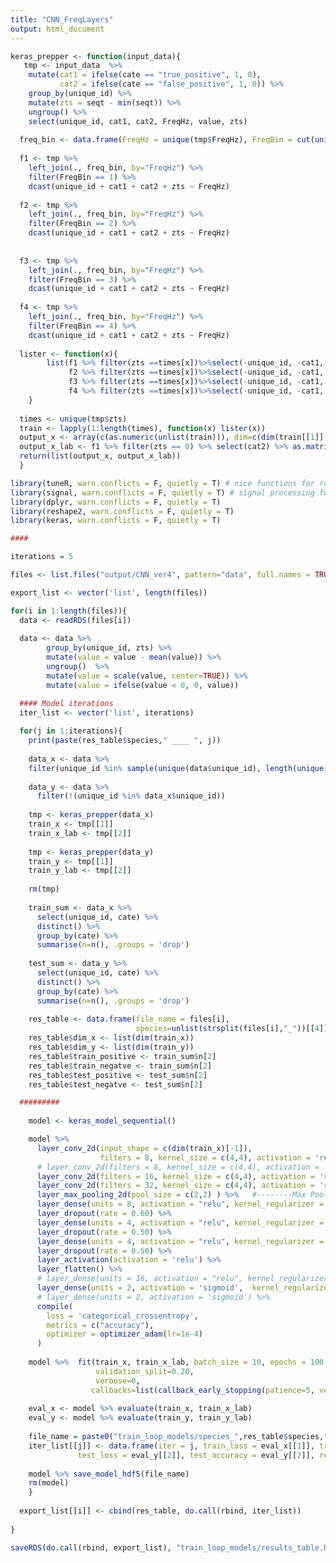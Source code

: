 ```yaml
---
title: "CNN_FreqLayers"
output: html_document
---
```


```r

keras_prepper <- function(input_data){
   tmp <- input_data  %>%
    mutate(cat1 = ifelse(cate == "true_positive", 1, 0),
           cat2 = ifelse(cate == "false_positive", 1, 0)) %>%
    group_by(unique_id) %>%
    mutate(zts = seqt - min(seqt)) %>%
    ungroup() %>%
    select(unique_id, cat1, cat2, FreqHz, value, zts)
  
  freq_bin <- data.frame(FreqHz = unique(tmp$FreqHz), FreqBin = cut(unique(tmp$FreqHz), 4, labels = c(1,2,3,4)))
  
  f1 <- tmp %>%
    left_join(., freq_bin, by="FreqHz") %>%
    filter(FreqBin == 1) %>%
    dcast(unique_id + cat1 + cat2 + zts ~ FreqHz) 
  
  f2 <- tmp %>%
    left_join(., freq_bin, by="FreqHz") %>%
    filter(FreqBin == 2) %>%
    dcast(unique_id + cat1 + cat2 + zts ~ FreqHz)
  
  
  f3 <- tmp %>%
    left_join(., freq_bin, by="FreqHz") %>%
    filter(FreqBin == 3) %>%
    dcast(unique_id + cat1 + cat2 + zts ~ FreqHz) 
  
  f4 <- tmp %>%
    left_join(., freq_bin, by="FreqHz") %>%
    filter(FreqBin == 4) %>%
    dcast(unique_id + cat1 + cat2 + zts ~ FreqHz) 
  
  lister <- function(x){
        list(f1 %>% filter(zts ==times[x])%>%select(-unique_id, -cat1, -cat2, -zts) %>% as.matrix(),
             f2 %>% filter(zts ==times[x])%>%select(-unique_id, -cat1, -cat2, -zts) %>% as.matrix(),
             f3 %>% filter(zts ==times[x])%>%select(-unique_id, -cat1, -cat2, -zts) %>% as.matrix(),
             f4 %>% filter(zts ==times[x])%>%select(-unique_id, -cat1, -cat2, -zts) %>% as.matrix())
    }
  
  times <- unique(tmp$zts)
  train <- lapply(1:length(times), function(x) lister(x))
  output_x <- array(c(as.numeric(unlist(train))), dim=c(dim(train[[1]][[1]]), length(train), length(train[[1]])))
  output_x_lab <- f1 %>% filter(zts == 0) %>% select(cat2) %>% as.matrix() %>% to_categorical() 
  return(list(output_x, output_x_lab))
  }

library(tuneR, warn.conflicts = F, quietly = T) # nice functions for reading and manipulating .wav files
library(signal, warn.conflicts = F, quietly = T) # signal processing functions
library(dplyr, warn.conflicts = F, quietly = T)
library(reshape2, warn.conflicts = F, quietly = T)
library(keras, warn.conflicts = F, quietly = T)

####

iterations = 5

files <- list.files("output/CNN_ver4", pattern="data", full.names = TRUE)

export_list <- vector('list', length(files))

for(i in 1:length(files)){
  data <- readRDS(files[i])
  
  data <- data %>%
        group_by(unique_id, zts) %>%
        mutate(value = value - mean(value)) %>%
        ungroup()  %>%
        mutate(value = scale(value, center=TRUE)) %>%
        mutate(value = ifelse(value < 0, 0, value))

  #### Model iterations
  iter_list <- vector('list', iterations)
  
  for(j in 1:iterations){
    print(paste(res_table$species," ____ ", j))
    
    data_x <- data %>%
    filter(unique_id %in% sample(unique(data$unique_id), length(unique(data$unique_id))*0.9))
  
    data_y <- data %>%
      filter(!(unique_id %in% data_x$unique_id))
    
    tmp <- keras_prepper(data_x)
    train_x <- tmp[[1]]
    train_x_lab <- tmp[[2]]
    
    tmp <- keras_prepper(data_y)
    train_y <- tmp[[1]]
    train_y_lab <- tmp[[2]]
    
    rm(tmp)
    
    train_sum <- data_x %>%
      select(unique_id, cate) %>%
      distinct() %>%
      group_by(cate) %>%
      summarise(n=n(), .groups = 'drop')
    
    test_sum <- data_y %>%
      select(unique_id, cate) %>%
      distinct() %>%
      group_by(cate) %>%
      summarise(n=n(), .groups = 'drop')
    
    res_table <- data.frame(file_name = files[i], 
                            species=unlist(strsplit(files[i],"_"))[[4]])
    res_table$dim_x <- list(dim(train_x))
    res_table$dim_y <- list(dim(train_y))
    res_table$train_positive <- train_sum$n[2]
    res_table$train_negatve <- train_sum$n[2]
    res_table$test_positive <- test_sum$n[2]
    res_table$test_negatve <- test_sum$n[2]

  #########
  
    model <- keras_model_sequential()

    model %>% 
      layer_conv_2d(input_shape = c(dim(train_x)[-1]),
                    filters = 8, kernel_size = c(4,4), activation = 'relu', kernel_regularizer = regularizer_l2(l = 0.001)) %>%
      # layer_conv_2d(filters = 8, kernel_size = c(4,4), activation = 'relu', kernel_regularizer = regularizer_l2(l = 0.001)) %>%
      layer_conv_2d(filters = 16, kernel_size = c(4,4), activation = 'relu', kernel_regularizer = regularizer_l2(l = 0.001)) %>%
      layer_conv_2d(filters = 32, kernel_size = c(4,4), activation = 'relu', kernel_regularizer = regularizer_l2(l = 0.001)) %>%
      layer_max_pooling_2d(pool_size = c(2,2) ) %>%   #--------Max Pooling
      layer_dense(units = 8, activation = "relu", kernel_regularizer = regularizer_l2(l = 0.01)) %>%
      layer_dropout(rate = 0.60) %>%
      layer_dense(units = 4, activation = "relu", kernel_regularizer = regularizer_l2(l = 0.001)) %>%
      layer_dropout(rate = 0.50) %>%
      layer_dense(units = 4, activation = "relu", kernel_regularizer = regularizer_l2(l = 0.001)) %>%
      layer_dropout(rate = 0.50) %>%
      layer_activation(activation = 'relu') %>%
      layer_flatten() %>%
      # layer_dense(units = 16, activation = "relu", kernel_regularizer = regularizer_l2(l = 0.001)) %>%
      layer_dense(units = 2, activation = 'sigmoid',  kernel_regularizer = regularizer_l2(l = 0.01)) %>%
      # layer_dense(units = 2, activation = 'sigmoid') %>%
      compile(
        loss = 'categorical_crossentropy',
        metrics = c("accuracy"), 
        optimizer = optimizer_adam(lr=1e-4)
      )
        
    model %>%  fit(train_x, train_x_lab, batch_size = 10, epochs = 100, shuffle = TRUE, 
                   validation_split=0.20,
                   verbose=0,
                  callbacks=list(callback_early_stopping(patience=5, verbose=1)))
    
    eval_x <- model %>% evaluate(train_x, train_x_lab)
    eval_y <- model %>% evaluate(train_y, train_y_lab)
    
    file_name = paste0("train_loop_models/species_",res_table$species,"_iter_", j,".h5")
    iter_list[[j]] <- data.frame(iter = j, train_loss = eval_x[[1]], train_accuracy = eval_x[[2]],
               test_loss = eval_y[[2]], test_accuracy = eval_y[[2]], results_name = file_name)
    
    model %>% save_model_hdf5(file_name)
    rm(model)
    }
  
  export_list[[i]] <- cbind(res_table, do.call(rbind, iter_list))
  
}

saveRDS(do.call(rbind, export_list), "train_loop_models/results_table.RDS")


```


